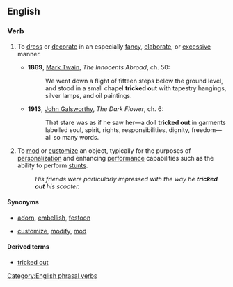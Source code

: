 ==English==

===Verb===
{{en-verb|inf=[[trick]] [[out]]|tricks out|tricking out|tricked out}}

# {{informal|transitive|of a person or thing}} To [[dress]] or [[decorate]] in an especially [[fancy]], [[elaborate]], or [[excessive]] manner. 
#* '''1869''', [[w:Mark Twain|Mark Twain]], ''The Innocents Abroad'', ch. 50:
#*: We went down a flight of fifteen steps below the ground level, and stood in a small chapel '''tricked out''' with tapestry hangings, silver lamps, and oil paintings.
#* '''1913''', [[w:John Galsworthy|John Galsworthy]], ''The Dark Flower'', ch. 6:
#*: That stare was as if he saw her—a doll '''tricked out''' in garments labelled soul, spirit, rights, responsibilities, dignity, freedom—all so many words.
# {{informal|transitive|of a [[motor vehicle]], etc.}} To [[mod]] or [[customize]] an object, typically for the purposes of [[personalization]] and enhancing [[performance]] capabilities such as the ability to perform [[stunt]]s.
#: ''His friends were particularly impressed with the way he '''tricked out''' his scooter.''

====Synonyms====
* {{sense|dress or decorate in a fancy or elaborate manner}} [[adorn]], [[embellish]], [[festoon]]
* {{sense|mod or customize}} [[customize]], [[modify]], [[mod]]

====Derived terms====
* [[tricked out]]  {{pos_a}}

[[Category:English phrasal verbs]]